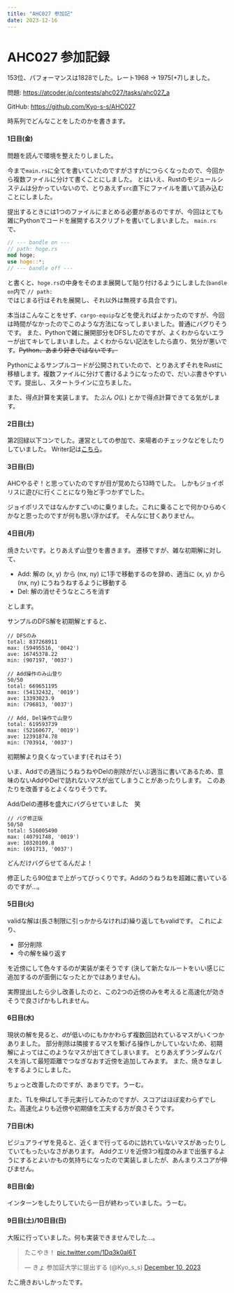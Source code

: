 ```yaml
---
title: "AHC027 参加記"
date: 2023-12-16
---
```


# AHC027 参加記録

153位、パフォーマンスは1828でした。レート1968 -> 1975(+7)しました。

問題: https://atcoder.jp/contests/ahc027/tasks/ahc027_a

GitHub: https://github.com/Kyo-s-s/AHC027

時系列でどんなことをしたのかを書きます。

#### 1日目(金)

問題を読んで環境を整えたりしました。

今まで<code>main.rs</code>に全てを書いていたのですがさすがにつらくなったので、今回から複数ファイルに分けて書くことにしました。
とはいえ、Rustのモジュールシステムは分かっていないので、とりあえず<code>src</code>直下にファイルを置いて読み込むことにしました。

提出するときには1つのファイルにまとめる必要があるのですが、今回はとても雑にPythonでコードを展開するスクリプトを書いてしまいました。
<code>main.rs</code>で、

```rust
// --- bandle on ---
// path: hoge.rs
mod hoge;
use hoge::*;
// --- bandle off ---
```

と書くと、<code>hoge.rs</code>の中身をそのまま展開して貼り付けるようにしました(<code>bandle on</code>内で <code>// path: </code>ではじまる行はそれを展開し、それ以外は無視する具合です)。

本当はこんなことをせず、<code>cargo-equip</code>などを使えればよかったのですが、今回は時間がなかったのでこのような方法になってしまいました。普通にバグりそうです。
また、Pythonで雑に展開部分をDFSしたのですが、よくわからないエラーが出てキレてしまいました。よくわからない記法をしたら直り、気分が悪いです。~~Python、あまり好きではないです。~~

Pythonによるサンプルコードが公開されていたので、とりあえずそれをRustに移植します。複数ファイルに分けて書けるようになったので、だいぶ書きやすいです。提出し、スタートラインに立ちました。

また、得点計算を実装します。 たぶん $O(L)$ とかで得点計算できてる気がします。


#### 2日目(土)

第2回緑以下コンでした。運営としての参加で、来場者のチェックなどをしたりしていました。
Writer記は[こちら](https://kyo-homepage.vercel.app/blog/below_green2)。

#### 3日目(日)

AHCやるぞ！と思っていたのですが目が覚めたら13時でした。
しかもジョイポリスに遊びに行くことになり殆ど手つかずでした。

ジョイポリスではなんかすごいのに乗りました。これに乗ることで何かひらめくかなと思ったのですが何も思い浮かばず。
そんなに甘くありません。


#### 4日目(月)

焼きたいです。とりあえず山登りを書きます。
遷移ですが、雑な初期解に対して、

- Add:
    解の (x, y) から (nx, ny) に1手で移動するのを辞め、適当に (x, y) から (nx, ny) にうねうねするように移動する
- Del:
    解の消せそうなところを消す

とします。

サンプルのDFS解を初期解とすると、

```
// DFSのみ
total: 837268911
max: (59495516, '0042')
ave: 16745378.22
min: (907197, '0037')
```

```
// Add操作のみ山登り
50/50
total: 669651195
max: (54132432, '0019')
ave: 13393023.9
min: (796813, '0037')
```

```
// Add, Del操作で山登り
total: 619593739
max: (52160677, '0019')
ave: 12391874.78
min: (703914, '0037')
```

初期解より良くなっています(それはそう)

いま、Addでの適当にうねうねやDelの削除がだいぶ適当に書いてあるため、意味のないAddやDelで訪れないマスが出てしまうことがあったりします。
このあたりを改善するとよくなりそうです。


Add/Delの遷移を盛大にバグらせていました　笑
```
// バグ修正版
50/50
total: 516005490
max: (40791748, '0019')
ave: 10320109.8
min: (691713, '0037')
```
どんだけバグらせてるんだよ！

修正したら90位まで上がってびっくりです。Addのうねうねを超雑に書いているのですが...。

#### 5日目(火)

validな解は(長さ制限に引っかからなければ)繰り返してもvalidです。
これにより、

- 部分削除
- 今の解を繰り返す

を近傍にして色々するのが実装が楽そうです
(決して新たなルートをいい感じに追加するのが面倒になったとかではありません)。

実際提出したら少し改善したのと、この2つの近傍のみを考えると高速化が効きそうで良さげかもしれません。


#### 6日目(水)

現状の解を見ると、$d$が低いのにもかかわらず複数回訪れているマスがいくつかありました。
部分削除は隣接するマスを繋げる操作しかしていないため、初期解によってはこのようなマスが出てきてしまいます。
とりあえずランダムなパスを消して最短距離でつなぎなおす近傍を追加してみます。
また、焼きなましをするようにしました。

ちょっと改善したのですが、あまりです。うーむ。

また、TLを伸ばして手元実行してみたのですが、スコアはほぼ変わらずでした。高速化よりも近傍や初期値を工夫する方が良さそうです。

#### 7日目(木)

ビジュアライザを見ると、近くまで行ってるのに訪れていないマスがあったりしていてもったいなさがあります。
Addクエリを近傍3つ程度のみまで出張するようにするとよいかもの気持ちになったので実装しましたが、あんまりスコアが伸びません。

#### 8日目(金)

インターンをしたりしていたら一日が終わっていました。うーむ。

#### 9日目(土)/10日目(日)

大阪に行っていました。何も実装できませんでした...。

<blockquote class="twitter-tweet"><p lang="ja" dir="ltr">たこやき！ <a href="https://t.co/1Dq3k0al6T">pic.twitter.com/1Dq3k0al6T</a></p>&mdash; きょ 参加証大学に提出する (@Kyo_s_s) <a href="https://twitter.com/Kyo_s_s/status/1733723502082167208?ref_src=twsrc%5Etfw">December 10, 2023</a></blockquote> <script async src="https://platform.twitter.com/widgets.js" charset="utf-8"></script>

たこ焼きおいしかったです。
